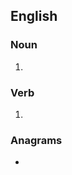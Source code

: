==English==

===Noun===
{{head|en|noun form}}

# {{plural of|slather|lang=en}}

===Verb===
{{head|en|verb form}}

# {{en-third-person singular of|slather}}

===Anagrams===
* {{anagrams|en|a=aehlrsst|Stahlers|halsters|harslets}}